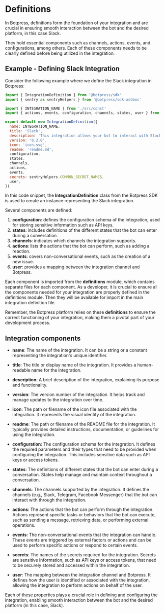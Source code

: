 # Definitions

In Botpress, definitions form the foundation of your integration and are crucial in ensuring smooth interaction between the bot and the desired platform, in this case Slack.

They hold essential components such as channels, actions, events, and configurations, among others. Each of these components needs to be clearly defined before being utilized in the integration.

## Example - Defining Slack Integration

Consider the following example where we define the Slack integration in Botpress:

```javascript
import { IntegrationDefinition } from '@botpress/sdk'
import { sentry as sentryHelpers } from '@botpress/sdk-addons'

import { INTEGRATION_NAME } from './src/const'
import { actions, events, configuration, channels, states, user } from './src/definitions'

export default new IntegrationDefinition({
  name: INTEGRATION_NAME,
  title: 'Slack',
  description: 'This integration allows your bot to interact with Slack.',
  version: '0.2.0',
  icon: 'icon.svg',
  readme: 'readme.md',
  configuration,
  states,
  channels,
  actions,
  events,
  secrets: sentryHelpers.COMMON_SECRET_NAMES,
  user,
})
```

In this code snippet, the **IntegrationDefinition** class from the Botpress SDK is used to create an instance representing the Slack integration.

Several components are defined:

1. **configuration**: defines the configuration schema of the integration, used for storing sensitive information such as API keys.
2. **states**: includes definitions of the different states that the bot can enter during a conversation.
3. **channels**: indicates which channels the integration supports.
4. **actions**: lists the actions that the bot can perform, such as adding a reaction.
5. **events**: covers non-conversational events, such as the creation of a new issue.
6. **user**: provides a mapping between the integration channel and Botpress.

Each component is imported from the **definitions** module, which contains separate files for each component.
As a developer, it is crucial to ensure all the components needed for your integration are properly defined in the definitions module. Then they will be available for import in the main integration definition file.

Remember, the Botpress platform relies on these **definitions** to ensure the correct functioning of your integration, making them a pivotal part of your development process.

## Integration components

- **name**: The name of the integration. It can be a string or a constant representing the integration's unique identifier.

- **title**: The title or display name of the integration. It provides a human-readable name for the integration.

- **description**: A brief description of the integration, explaining its purpose and functionality.

- **version**: The version number of the integration. It helps track and manage updates to the integration over time.

- **icon**: The path or filename of the icon file associated with the integration. It represents the visual identity of the integration.

- **readme**: The path or filename of the README file for the integration. It typically provides detailed instructions, documentation, or guidelines for using the integration.

- **configuration**: The configuration schema for the integration. It defines the required parameters and their types that need to be provided when configuring the integration. This includes sensitive data such as API keys or access tokens.

- **states**: The definitions of different states that the bot can enter during a conversation. States help manage and maintain context throughout a conversation.

- **channels**: The channels supported by the integration. It defines the channels (e.g., Slack, Telegram, Facebook Messenger) that the bot can interact with through the integration.

- **actions**: The actions that the bot can perform through the integration. Actions represent specific tasks or behaviors that the bot can execute, such as sending a message, retrieving data, or performing external operations.

- **events**: The non-conversational events that the integration can handle. These events are triggered by external factors or actions and can be used to perform specific actions or respond to certain events.

- **secrets**: The names of the secrets required for the integration. Secrets are sensitive information, such as API keys or access tokens, that need to be securely stored and accessed within the integration.

- **user**: The mapping between the integration channel and Botpress. It defines how the user is identified or associated with the integration, allowing the integration to perform actions on behalf of the user.

Each of these properties plays a crucial role in defining and configuring the integration, enabling smooth interaction between the bot and the desired platform (in this case, Slack).